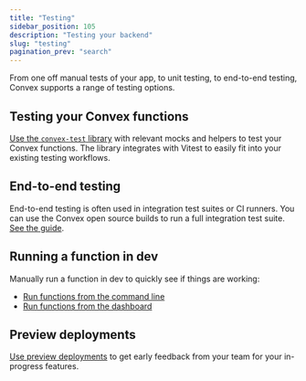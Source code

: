 ```yaml
---
title: "Testing"
sidebar_position: 105
description: "Testing your backend"
slug: "testing"
pagination_prev: "search"
---
```


From one off manual tests of your app, to unit testing, to end-to-end testing,
Convex supports a range of testing options.

## Testing your Convex functions

[Use the `convex-test` library](/testing/functions) with relevant mocks and
helpers to test your Convex functions. The library integrates with Vitest to
easily fit into your existing testing workflows.

## End-to-end testing

End-to-end testing is often used in integration test suites or CI runners. You
can use the Convex open source builds to run a full integration test suite.
[See the guide](https://stack.convex.dev/testing-with-local-oss-backend).

## Running a function in dev

Manually run a function in dev to quickly see if things are working:

- [Run functions from the command line](https://docs.convex.dev/cli#run-convex-functions)
- [Run functions from the dashboard](http://localhost:3000/dashboard/deployments/functions#running-functions)

## Preview deployments

[Use preview deployments](/production/hosting/preview-deployments) to get early
feedback from your team for your in-progress features.
